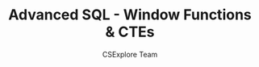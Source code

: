 ---
guideId: DBMS-101
moduleId: DBMS-16
title: Advanced SQL - Window Functions & CTEs
description: Explore RANK, DENSE_RANK, ROW_NUMBER, and common table expressions (CTEs).
author: CSExplore Team
---